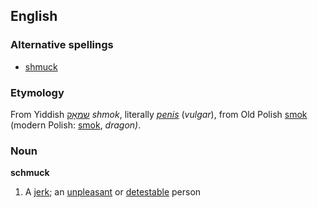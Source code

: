==English==
===Alternative spellings===
* [[shmuck]]

===Etymology===
From Yiddish [[שמאָק]] ''shmok'', literally ''[[penis]]'' (''vulgar''), from Old Polish [[smok]] (modern Polish: [[smok]], ''dragon)''.

===Noun===
'''schmuck'''
#A [[jerk]]; an [[unpleasant]] or [[detest]]able person
